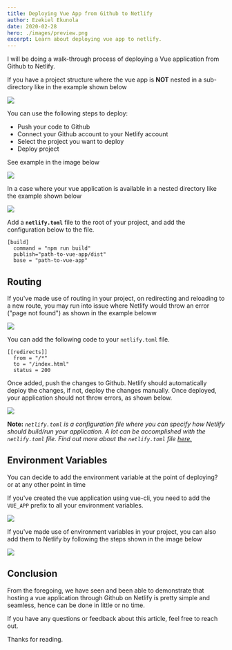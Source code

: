 ```yaml
---
title: Deploying Vue App from Github to Netlify
author: Ezekiel Ekunola
date: 2020-02-28
hero: ./images/preview.png
excerpt: Learn about deploying vue app to netlify.
---
```


I will be doing a walk-through process of deploying a Vue application from Github to Netlify.

If you have a project structure where the vue app is **NOT** nested in a sub-directory like in the example shown below

![](./images/project-structure.png)

You can use the following steps to deploy:

- Push your code to Github
- Connect your Github account to your Netlify account
- Select the project you want to deploy
- Deploy project

See example in the image below

![](./images/vue-deploy.gif)

In a case where your vue application is available in a nested directory like the example shown below

![](https://thepracticaldev.s3.amazonaws.com/i/9th5maami9dct1ttqhw7.gif)

Add a **`netlify.toml`** file to the root of your project, and add the configuration below to the file.

    [build]
      command = "npm run build"
      publish="path-to-vue-app/dist"
      base = "path-to-vue-app"

## Routing

If you've made use of routing in your project, on redirecting and reloading to a new route, you may run into issue where Netlify would throw an error ("page not found") as shown in the example beloww

![](./images/vue-broken-url.gif)

You can add the following code to your `netlify.toml` file.

    [[redirects]]
      from = "/*"
      to = "/index.html"
      status = 200

Once added, push the changes to Github. Netlify should automatically deploy the changes, if not, deploy the changes manually. Once deployed, your application should not throw errors, as shown below.

![](./images/vue-router-fixed.gif)

**Note:** _`netlify.toml` is a configuration file where you can specify how Netlify should build/run your application. A lot can be accomplished with the `netlify.toml` file. Find out more about the `netlify.toml` file [here.](https://www.netlify.com/docs/netlify-toml-reference/)_

## Environment Variables

You can decide to add the environment variable at the point of deploying? or at any other point in time

If you've created the vue application using vue-cli, you need to add the `VUE_APP` prefix to all your environment variables.

![](./images/vue-deploy-environment-variable.gif)

If you've made use of environment variables in your project, you can also add them to Netlify by following the steps shown in the image below

![](./images/vue-environment-variables.gif)

## Conclusion

From the foregoing, we have seen and been able to demonstrate that hosting a vue application through Github on Netlify is pretty simple and seamless, hence can be done in little or no time.

If you have any questions or feedback about this article, feel free to reach out.

Thanks for reading.

